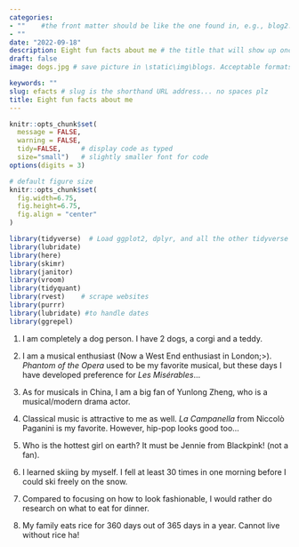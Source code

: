 ```yaml
---
categories:  
- ""    #the front matter should be like the one found in, e.g., blog2.md. It cannot be like the normal Rmd we used
- ""
date: "2022-09-18"
description: Eight fun facts about me # the title that will show up once someone gets to this page
draft: false
image: dogs.jpg # save picture in \static\img\blogs. Acceptable formats= jpg, jpeg, or png . Your iPhone pics wont work

keywords: ""
slug: efacts # slug is the shorthand URL address... no spaces plz
title: Eight fun facts about me
---
```


```r
knitr::opts_chunk$set(
  message = FALSE, 
  warning = FALSE, 
  tidy=FALSE,     # display code as typed
  size="small")   # slightly smaller font for code
options(digits = 3)

# default figure size
knitr::opts_chunk$set(
  fig.width=6.75, 
  fig.height=6.75,
  fig.align = "center"
)
```

```r
library(tidyverse)  # Load ggplot2, dplyr, and all the other tidyverse packages
library(lubridate)
library(here)
library(skimr)
library(janitor)
library(vroom)
library(tidyquant)
library(rvest)    # scrape websites
library(purrr)  
library(lubridate) #to handle dates
library(ggrepel)
```

1.  I am completely a dog person. I have 2 dogs, a corgi and a teddy.

2.  I am a musical enthusiast (Now a West End enthusiast in London;\>). *Phantom of the Opera* used to be my favorite musical, but these days I have developed preference for *Les Misérables*...

3.  As for musicals in China, I am a big fan of Yunlong Zheng, who is a musical/modern drama actor.

4.  Classical music is attractive to me as well. *La Campanella* from Niccolò Paganini is my favorite. However, hip-pop looks good too...

5.  Who is the hottest girl on earth? It must be Jennie from Blackpink! (not a fan).

6.  I learned skiing by myself. I fell at least 30 times in one morning before I could ski freely on the snow.

7.  Compared to focusing on how to look fashionable, I would rather do research on what to eat for dinner.

8.  My family eats rice for 360 days out of 365 days in a year. Cannot live without rice ha!
